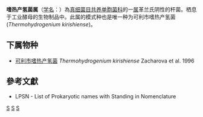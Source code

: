 {{Automatic taxobox
| taxon = Thermohydrogenium
| authority = Zacharova et al., 1996
| type species = 可利市嗜热产氢菌<br>''Thermohydrogenium kirishiense''
| type species authority = Zacharova et al. 1996
}}
'''嗜热产氢菌属'''（[[学名|学名]]：{{lang|la|''Thermohydrogenium''}}）為[[真细菌目|真细菌目]][[共养单胞菌科|共养单胞菌科]]的一[[属|属]]革兰氏阴性的杆菌。栖息于工业酵母的生物制品中。此属的模式种也是唯一种为可利市嗜热产氢菌(''Thermohydrogenium kirishiense'')。

==下属物种==
* [[可利市嗜热产氢菌|可利市嗜热产氢菌]] ''Thermohydrogenium kirishiense'' Zacharova et al. 1996

==參考文獻==
{{reflist}}
* LPSN - List of Prokaryotic names with Standing in Nomenclature

{{taxonbar}}

[[Category:革兰氏阴性菌|S]]
[[Category:_共养单胞菌科|S]]
[[Category:1996年描述的分类群|S]]